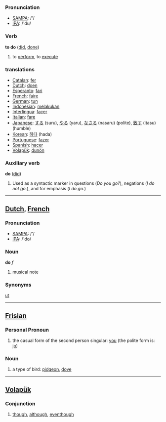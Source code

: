 === Pronunciation ===
*[[w:SAMPA|SAMPA]]: /'/
*[[w:IPA|IPA]]: /'du/

=== Verb ===

'''to do''' ([[did]], [[done]])

# to [[perform]], to [[execute]]

=== translations ===
*[[Catalan]]: [[fer]]
*[[Dutch]]: [[doen]]
*[[Esperanto]]: [[fari]]
*[[French]]: [[faire]]
*[[German]]: [[tun]]
*[[Indonesian]]: [[laku|melakukan]]
*[[Interlingua]]: [[facer]]
*[[Italian]]: [[fare]]
*[[Japanese]]: [[する]] (suru), [[やる]] (yaru), [[なさる]] (nasaru) (polite), [[致す]] (itasu) (humble)
*[[Korean]]: [[하다]] (hada)
*[[Portuguese]]: [[fazer]]
*[[Spanish]]: [[hacer]]
*[[Volapük]]: [[dunön]]

=== Auxiliary verb ===

'''do''' ([[did]])

# Used as a syntactic marker in questions (''Do you go?''), negations (''I do not go.''), and for emphasis (''I do go.'')

----

==[[Dutch]], [[French]]==

=== Pronunciation ===
*[[w:SAMPA|SAMPA]]: /'/
*[[w:IPA|IPA]]: /'do/

=== Noun ===

'''do''' ''f''

# musical note

=== Synonyms ===

[[ut]]

----

==[[Frisian]]==
=== Personal Pronoun ===
# the casual form of the second person singular: [[you]] (the polite form is: [[jo]])

=== Noun ===
# a type of bird: [[pidgeon]], [[dove]]

----

== [[Volapük]] == 
=== Conjunction ===

# [[though]], [[although]], [[eventhough]]